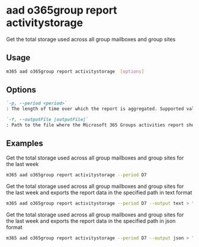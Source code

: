 
# aad o365group report activitystorage

Get the total storage used across all group mailboxes and group sites

## Usage

```sh
m365 aad o365group report activitystorage  [options]
```

## Options

```md defintion-list
`-p, --period <period>`
: The length of time over which the report is aggregated. Supported values `D7`, `D30`, `D90`, `D180`

`-f, --outputFile [outputFile]`
: Path to the file where the Microsoft 365 Groups activities report should be stored in
```

<Global />

## Examples

Get the total storage used across all group mailboxes and group sites for the last week

```sh
m365 aad o365group report activitystorage --period D7
```

Get the total storage used across all group mailboxes and group sites for the last week and exports the report data in the specified path in text format

```sh
m365 aad o365group report activitystorage --period D7 --output text > "o365groupactivitystorage.txt"
```

Get the total storage used across all group mailboxes and group sites for the last week and exports the report data in the specified path in json format

```sh
m365 aad o365group report activitystorage --period D7 --output json > "o365groupactivitystorage.json"
```
